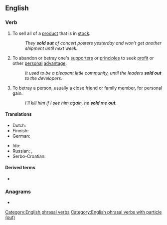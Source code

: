 {{also|sellout|sell-out}}
==English==

===Verb===
{{head|en|verb|phrasal verb|head=[[sell]] out}}

# To sell all of a [[product]] that is in [[stock]].
#: {{syn|en|run out}}
#: ''They '''sold out''' of concert posters yesterday and won't get another shipment until next week.''
# {{lb|en|idiomatic}} To abandon or betray one's [[supporter]]s or [[principle]]s to seek [[profit]] or other [[personal]] [[advantage]].
#: ''It used to be a pleasant little community, until the leaders '''sold out''' to the developers.''
# To betray a person, usually a close friend or family member, for personal gain.
#: ''I'll kill him if I see him again, he '''sold''' me '''out'''.''

====Translations====
{{trans-top|sell all of a product}}
* Dutch: {{t+|nl|uitverkopen}}
* Finnish: {{t|fi|loppuunmyydä}}
* German: {{t+|de|ausverkaufen}}
{{trans-mid}}
* Ido: {{t+|io|parvendar}}
* Russian: {{t+|ru|распродава́ть|impf}}, {{t+|ru|распрода́ть|pf}}
* Serbo-Croatian: {{t+|sh|rasprodaja|f}}
{{trans-bottom}}

====Derived terms====
* {{l|en|sold-out}}

===Anagrams===
* {{anagrams|en|outsell}}

[[Category:English phrasal verbs]]
[[Category:English phrasal verbs with particle (out)]]